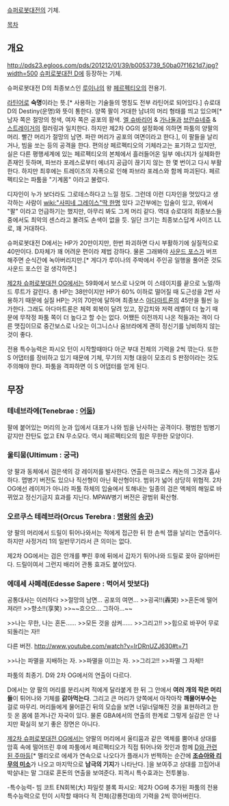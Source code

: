 [[슈퍼로봇대전]]의 기체.

[[목차]]

== 개요 ==
http://pds23.egloos.com/pds/201212/01/39/b0053739_50ba07f1621d7.jpg?width=500
[[슈퍼로봇대전 D]]에 등장하는 기체.

슈퍼로봇대전 D의 최종보스인 [[루이나]]의 왕 [[페르펙티오]]의 전용기.

[[라틴어]]로 '''숙명'''이라는 뜻.[* 사용하는 기술들의 명칭도 전부 라틴어로 되어있다.] 슈로대 D의 Destiny(운명)와 뜻이 통한다. 양쪽 팔이 거대한 남녀의 머리 형태를 띄고 있으며[* 남자 쪽은 절망의 청색, 여자 쪽은 공포의 황색. [[엘 슈바리어]] & [[가나둘]]과 [[브란슈네쥬]] & [[스트레이거]]의 컬러링과 일치한다. 하지만 제2차 OG의 설정화에 의하면 파툼의 양팔의 머리. 빨간 머리가 절망의 남면. 파란 머리가 공포의 여면이라고 한다.], 이 팔들을 날리거나, 빔을 쏘는 등의 공격을 한다. 편의상 페르펙티오의 기체라고는 표기하고 있지만, 실은 다른 평행세계에 있는 페르펙티오의 본체에서 흘러들어온 일부 에너지가 실체화한 존재인 듯하며, 파브라 포레스로부터 에너지 공급이 끊기지 않는 한 몇 번이고 다시 부활한다. 하지만 최후에는 트레이즈의 자폭으로 인해 파브라 포레스와 함께 파괴된다. 페르펙티오는 파툼을 "기계몸" 이라고 불렀다. 

디자인이 누가 보더라도 그로테스하다고 느낄 정도. 그런데 이런 디자인을 멋있다고 생각하는 사람이 [[wiki:"사피네 그레이스"딱 한명]] 있다 고간부에는 입술이 있고, 위에서 "팔" 이라고 언급하기는 했지만, 아무리 봐도 그게 머리 같다. 역대 슈로대의 최종보스들 중에서도 최악의 센스라고 불려도 손색이 없을 듯. 일단 크기는 최종보스답게 사이즈 LL로, 꽤 거대하다.
 
슈퍼로봇대전 D에서는 HP가 20만이지만, 한번 파괴하면 다시 부활하기에 실질적으로 40만이다. D자체가 꽤 어려운 편이라 제법 강하다. 물론 그래봐야 [[사운드 포스]]가 버프해주면 순식간에 녹아버리지만.[* 게다가 루이나의 주박에서 주인공 일행을 풀어준 것도 사운드 포스인 걸 생각하면.]

[[제2차 슈퍼로봇대전 OG]]에서는 59화에서 보스로 나오며 이 스테이지를 끝으로 노멀/하드 루트가 갈린다. 총 HP는 38만이지만 HP가 60% 이하로 떨어질 때 도근성을 2번 사용하기 때문에 실질 HP는 거의 70만에 달하며 최종보스 [[아다마트론]]의 45만을 훨씬 능가한다. 그래도 아다마트론은 체력 회복이 달려 있고, 장갑치와 저력 레벨이 더 높기 때문에 무작정 파툼 쪽이 더 높다고 할 수는 없다. 어쨌든 이전까지 나온 적들과는 격이 다른 맷집이므로 중간보스로 나오는 이그니스나 움브라에게 괜히 정신기를 낭비하지 않는 것이 좋다.

전용 특수능력은 파시오 턴이 시작할때마다 아군 부대 전체의 기력을 2씩 깎는다. 또한 S 어댑터를 장비하고 있기 때문에 기체, 무기의 지형 대응이 모조리 S 판정이라는 것도 주의해야 한다. 파툼을 격파하면 이 S 어댑터를 얻게 된다.

== 무장 ==
{{{#!html
<iframe width="640" height="360" src="http://www.youtube.com/embed/6w_Aa0ypjB8" frameborder="0" allowfullscreen></iframe>
}}}
=== 테네브라에(Tenebrae : [[어둠]]) ===
팔에 붙어있는 머리의 눈과 입에서 대포가 나와 빔을 난사하는 공격이다. 평범한 빔병기 같지만 잔탄도 없고 EN 무소모다. 역시 페르펙티오의 힘은 무한한 모양이다.

=== 울티뭄(Ultimum : 궁극) ===
양 팔과 동체에서 검은색의 강 레이저를 발사한다. 연출은 마크로스 캐논의 그것과 흡사하다. 맵병기 버전도 있으나 직선형이 아닌 확산형이다. 범위가 넓어 상당히 위협적. 2차 OG에선 레이저가 아니라 파툼 하체의 입술에서 토해내는 일종의 검은 액체의 해일로 바뀌었고 정신기금지 효과를 지닌다.
MPAW병기 버전은 광범위 확산형.

=== 오르쿠스 테레브라(Orcus Terebra : [[명왕]]의 [[송곳]]) ===
양 팔의 머리에서 드릴이 튀어나와서는 적에게 접근한 뒤 한 손씩 잽을 날리는 연출이다. 하지만 사정거리 1의 일반무기라서 큰 의미는 없다.

제2차 OG에서는 검은 안개를 뿌린 후에 뒤에서 갑자기 튀어나와 드릴로 꽂아 갈아버린다.
드릴이여서 그런지 배리어 관통 효과도 붙어있다.

=== 에데세 사페레(Edesse Sapere : 먹어서 맛보다) ===
공통대사는 이러하다
>>절망의 남면… 공포의 여면…
>>굉곡!!(轟哭)
>>혼돈에 떨어져라!!
>>향소!!(享笑)
>>~~흐으으… 그하아…~~


>>나는 무한, 나는 혼돈……
>>모든 것을 삼켜……
>>그리고!!
>>힘으로 바꾸어 무로 되돌리는 자!! 

다른 버전. http://www.youtube.com/watch?v=IrDRnUZJ630#t=71

>>나는 파멸을 지배하는 자.
>>파멸을 이끄는 자.
>>그리고!!
>>파멸 그 자체!!


파툼의 최종기. D와 2차 OG에서의 연출이 다르다.

D에서는 양 팔의 머리를 분리시켜 적에게 달라붙게 한 뒤 그 안에서 '''여러 개의 작은 머리들'''이 튀어나와 기체를 '''갉아먹는다'''. 그리고 큰 머리가 양쪽에서 아작아작 '''깨물어부수는''' 걸로 마무리. 머리들에게 물어뜯긴 뒤의 모습을 보면 너덜너덜해진 것을 표현하려고 한 듯 온 몸에 뜯겨나간 자국이 있다. 물론 GBA에서의 연출의 한계로 그렇게 실감은 안 나지만 확실히 보기 좋은 장면은 아니다.

[[제2차 슈퍼로봇대전 OG]]에서는 양팔의 머리에서 울티뭄과 같은 액체를 뿜어내 상대를 암흑 속에 떨어뜨린 후에 파툼에서 페르펙티오가 직접 튀어나와 컷인과 함께 [http://www.nicovideo.jp/watch/sm19729641 D와 관련된 주마등][* 멜리오르 에세가 연속으로 나오다가 플래시가 번쩍하는 순간에 '''[http://bbs1.ruliweb.daum.net/gaia/do/ruliweb/family/908/read?articleId=5454706&bbsId=G001&itemId=79505&pageIndex=1 조슈아와 리무의 미소]'''가 나오고 마지막으로 '''남극의 기지'''가 나타난다. ]을 보여주고 상대를 끄집어내 박살내는 말 그대로 혼돈의 연출을 보여준다. 피격시 특수효과는 전투불능.

-특수능력-
빔 코트
EN회복(大)
파일럿 블록
파시오: 제2차 OG에 추가된 파툼의 전용 특수능력으로 턴이 시작할 때마다 적 전체(강룡전대)의 기력을 2씩 깎아버린다.
